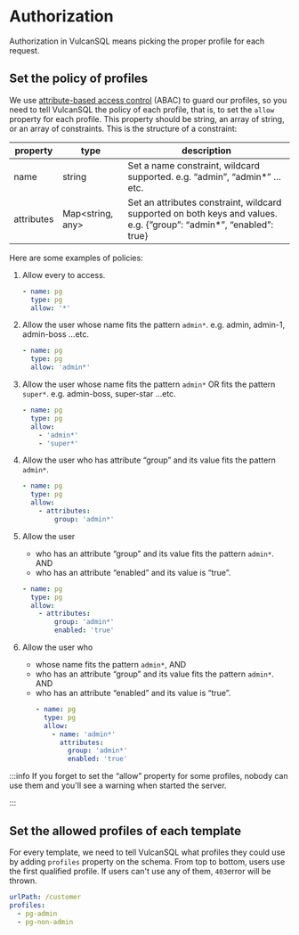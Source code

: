 # Authorization

Authorization in VulcanSQL means picking the proper profile for each request.

## Set the policy of profiles

We use [attribute-based access control](https://en.wikipedia.org/wiki/Attribute-based_access_control?oldformat=true) (ABAC) to guard our profiles, so you need to tell VulcanSQL the policy of each profile, that is, to set the `allow` property for each profile. This property should be string, an array of string, or an array of constraints.
This is the structure of a constraint:

| property   | type             | description                                                                                                          |
| ---------- | ---------------- | -------------------------------------------------------------------------------------------------------------------- |
| name       | string           | Set a name constraint, wildcard supported. e.g. “admin”, “admin\*” …etc.                                             |
| attributes | Map<string, any> | Set an attributes constraint, wildcard supported on both keys and values. e.g. {”group”: “admin\*”, “enabled”: true} |

Here are some examples of policies:

1. Allow every to access.

   ```yaml
   - name: pg
     type: pg
     allow: '*'
   ```

2. Allow the user whose name fits the pattern `admin*`. e.g. admin, admin-1, admin-boss …etc.

   ```yaml
   - name: pg
     type: pg
     allow: 'admin*'
   ```

3. Allow the user whose name fits the pattern `admin*` OR fits the pattern `super*`. e.g. admin-boss, super-star …etc.

   ```yaml
   - name: pg
     type: pg
     allow:
       - 'admin*'
       - 'super*'
   ```

4. Allow the user who has attribute “group” and its value fits the pattern `admin*`.

   ```yaml
   - name: pg
     type: pg
     allow:
       - attributes:
           group: 'admin*'
   ```

5. Allow the user

   - who has an attribute “group” and its value fits the pattern `admin*`. AND
   - who has an attribute “enabled” and its value is “true”.

   ```yaml
   - name: pg
     type: pg
     allow:
       - attributes:
           group: 'admin*'
           enabled: 'true'
   ```

6. Allow the user who
   - whose name fits the pattern `admin*`, AND
   - who has an attribute “group” and its value fits the pattern `admin*`. AND
   - who has an attribute “enabled” and its value is “true”.
     ```yaml
     - name: pg
       type: pg
       allow:
         - name: 'admin*'
           attributes:
             group: 'admin*'
             enabled: 'true'
     ```

:::info
If you forget to set the “allow” property for some profiles, nobody can use them and you'll see a warning when started the server.

:::

## Set the allowed profiles of each template

For every template, we need to tell VulcanSQL what profiles they could use by adding `profiles` property on the schema. From top to bottom, users use the first qualified profile. If users can't use any of them, `403`error will be thrown.

```yaml
urlPath: /customer
profiles:
  - pg-admin
  - pg-non-admin
```
